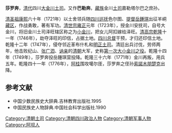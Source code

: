 '''莎罗奔'''，[[清代|清代]]四川[[促侵土司|大金川土司]]。又作'''巴勒奔'''。[[藏族|藏族]]金川[[土司|土司]]嘉勒塔尔巴之庶孙。

[[清圣祖|清圣祖]][[康熙|康熙]]六十年（1721年）以土舍领兵随[[四川巡抚|四川巡抚]]色尔图、[[提督|提督]][[岳鍾琪|岳鍾琪]]出征羊峒[[藏区|藏区]]，作战勇敢，著有军功。[[清世宗|清世宗]][[雍正|雍正]]元年（1723年），授金川安抚司，自号大金川，将旧金川土司泽旺辖区称之为[[小金川|小金川]]，把女儿阿扣嫁给泽旺。[[清高宗|清高宗]][[乾隆|乾隆]]十一年（1746年），劫夺泽旺的印信，占据土地。[[四川总督|四川总督]]干预，才归还印信土地。乾隆十二年（1747年），侵夺邻近革布什札和[[明正土司|明正土司]]。清廷出兵讨伐，劳师两年，他击败纪山、[[张广泗|张广泗]]、[[讷亲|讷亲]]的[[清朝|清朝]]大军，史称[[大金川之战|第一次]][[大小金川之役|大小金川之役]]。乾隆十四年（1749年），莎罗奔投岳鍾琪营投降。乾隆三十六年（1771年）金川再叛，用兵五年。乾隆四十一年（1776年），[[阿桂|阿桂]]围攻噶尔厓，莎罗奔之侄孙[[索諾木朋楚克|索諾木朋楚克]]出降。
==参考文献==
* 中国少数民族史大辞典.吉林教育出版社.1995
* 中国民族史人物辞典.中国社会科学出版社.1990
{{DEFAULTSORT:S}}
[[Category:清朝土司|Category:清朝土司]]
[[Category:清朝四川政治人物|Category:清朝四川政治人物]]
[[Category:清朝军事人物|Category:清朝军事人物]]
[[Category:阿坝人|Category:阿坝人]]